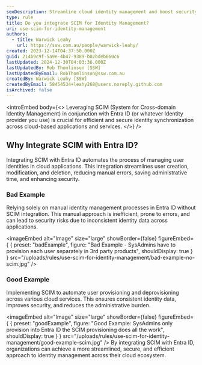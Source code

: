 ```yaml
---
seoDescription: Streamline cloud identity management and boost security by integrating SCIM with Entra ID.
type: rule
title: Do you integrate SCIM for Identity Management?
uri: use-scim-for-identity-management
authors:
  - title: Warwick Leahy
    url: https://ssw.com.au/people/warwick-leahy/
created: 2023-12-14T04:37:50.000Z
guid: 214b9c9f-5a9e-4b47-9389-b02bdeb660c6
lastUpdated: 2024-12-30T04:03:36.000Z
lastUpdatedBy: Rob Thomlinson [SSW]
lastUpdatedByEmail: RobThomlinson@ssw.com.au
createdBy: Warwick Leahy [SSW]
createdByEmail: 58454534+leahy268@users.noreply.github.com
isArchived: false
---
```


<introEmbed
  body={<>
Leveraging SCIM (System for Cross-domain Identity Management) in conjunction with Entra ID (or whatever Identity provider you use) is crucial for efficient and secure identity synchronization across cloud-based applications and services.
  </>}
/>
## Why Integrate SCIM with Entra ID?

Integrating SCIM with Entra ID automates the process of managing user identities in cloud applications. This integration streamlines user creation, modification, and deletion, reducing manual errors, saving administrative time, and enhancing security.

### Bad Example

Relying solely on manual identity management processes in Entra ID without SCIM integration. This manual approach is inefficient, prone to errors, and can lead to security risks due to inconsistent identity data across applications.

<imageEmbed
  alt="Image"
  size="large"
  showBorder={false}
  figureEmbed={ {
    preset: "badExample",
    figure: "Bad Example - SysAdmins have to provision each user separately in 3rd party products",
    shouldDisplay: true
  } }
  src="/uploads/rules/use-scim-for-identity-management/bad-example-no-scim.jpg"
/>

### Good Example

Implementing SCIM to automate user provisioning and deprovisioning across various cloud services. This ensures consistent identity data, improves security, and reduces the administrative burden.

<imageEmbed
  alt="Image"
  size="large"
  showBorder={false}
  figureEmbed={ {
    preset: "goodExample",
    figure: "Good Example: SysAdmins only provision into Entra ID the SCIM provisioning does all the work",
    shouldDisplay: true
  } }
  src="/uploads/rules/use-scim-for-identity-management/good-example-scim.jpg"
/>
By integrating SCIM with Entra ID, organizations can achieve a more streamlined, secure, and efficient approach to identity management across their cloud ecosystem.
